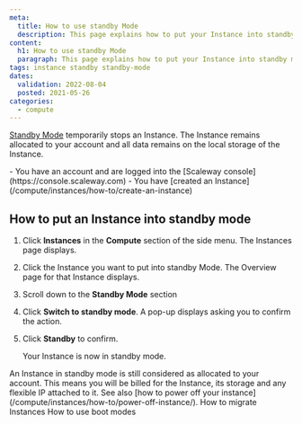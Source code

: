```yaml
---
meta:
  title: How to use standby Mode
  description: This page explains how to put your Instance into standby mode
content:
  h1: How to use standby Mode
  paragraph: This page explains how to put your Instance into standby mode
tags: instance standby standby-mode 
dates:
  validation: 2022-08-04
  posted: 2021-05-26
categories:
  - compute
---
```


[Standby Mode](/compute/instances/concepts/#stand-by-mode) temporarily stops an Instance. The Instance remains allocated to your account and all data remains on the local storage of the Instance.

<Macro id="iam-requirements" />

<Message type="requirement">
  - You have an account and are logged into the [Scaleway console](https://console.scaleway.com)
  - You have [created an Instance](/compute/instances/how-to/create-an-instance)
</Message>

## How to put an Instance into standby mode

1. Click **Instances** in the **Compute** section of the side menu. The Instances page displays.
2. Click the Instance you want to put into standby Mode. The Overview page for that Instance displays.
3. Scroll down to the **Standby Mode** section
    <Lightbox src="scaleway-standby-mode.webp" alt="" />
4. Click **Switch to standby mode**. A pop-up displays asking you to confirm the action.
5. Click **Standby** to confirm.

    Your Instance is now in standby mode. 

<Message type="important">
  An Instance in standby mode is still considered as allocated to your account. This means you will be billed for the Instance, its storage and any flexible IP attached to it. See also [how to power off your instance](/compute/instances/how-to/power-off-instance/).
</Message>


<Navigation title="See Also">
  <PreviousButton to="/compute/instances/how-to/migrate-instances/">How to migrate Instances</PreviousButton>
  <NextButton to="/compute/instances/how-to/use-boot-modes/">How to use boot modes</NextButton>
</Navigation>
